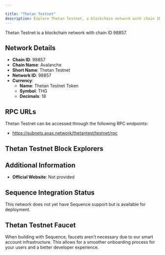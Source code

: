```yaml
---

title: "Thetan Testnet"
description: Explore Thetan Testnet, a blockchain network with chain ID 98857. Learn about its native currency, Thetan Testnet Token, and how to interact with the network.
---
```




Thetan Testnet is a blockchain network with chain ID 98857.

## Network Details

- **Chain ID**: 98857
- **Chain Name**: Avalanche
- **Short Name**: Thetan Testnet
- **Network ID**: 98857
- **Currency**: 
  - **Name**: Thetan Testnet Token
  - **Symbol**: THG
  - **Decimals**: 18

## RPC URLs

Thetan Testnet can be accessed through the following RPC endpoints:

- https://subnets.avax.network/thetantest/testnet/rpc

## Thetan Testnet Block Explorers



## Additional Information

- **Official Website**: Not provided

## Sequence Integration Status

This network does not yet have Sequence support but is available for deployment.

## Thetan Testnet Faucet

When building with Sequence, faucets aren't necessary due to our smart account infrastructure. This allows for a smoother onboarding process for your users and a better developer experience.
